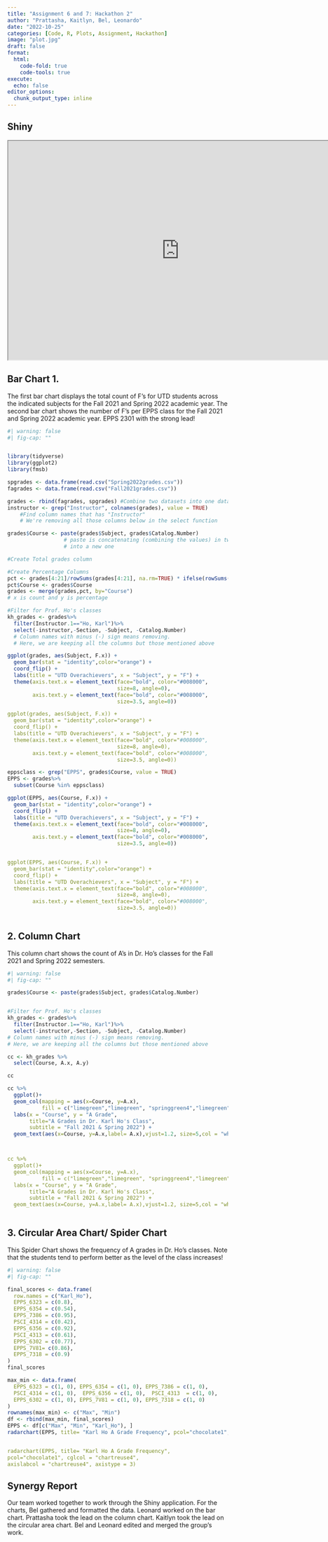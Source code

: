 ---
title: "Assignment 6 and 7: Hackathon 2"
author: "Prattasha, Kaitlyn, Bel, Leonardo"
date: "2022-10-25"
categories: [Code, R, Plots, Assignment, Hackathon]
image: "plot.jpg"
draft: false
format:
  html:
    code-fold: true
    code-tools: true
execute:
  echo: false
editor_options: 
  chunk_output_type: inline
---

## Shiny

```{=html}
<iframe width="780" height="500" src="http://127.0.0.1:5172/" title="Quarto Documentation"></iframe>
```
## Bar Chart 1.

The first bar chart displays the total count of F's for UTD students across the indicated subjects for the Fall 2021 and Spring 2022 academic year. The second bar chart shows the number of F's per EPPS class for the Fall 2021 and Spring 2022 academic year. EPPS 2301 with the strong lead!

```{r Graph1}
#| warning: false
#| fig-cap: ""


library(tidyverse)
library(ggplot2)
library(fmsb)

spgrades <- data.frame(read.csv("Spring2022grades.csv"))
fagrades <- data.frame(read.csv("Fall2021grades.csv"))

grades <- rbind(fagrades, spgrades) #Combine two datasets into one dataframe
instructor <- grep("Instructor", colnames(grades), value = TRUE) 
    #Find column names that has "Instructor"
    # We're removing all those columns below in the select function

grades$Course <- paste(grades$Subject, grades$Catalog.Number)
                  # paste is concatenating (combining the values) in two columns
                  # into a new one

#Create Total grades column 

#Create Percentage Columns
pct <- grades[4:21]/rowSums(grades[4:21], na.rm=TRUE) * ifelse(rowSums(is.na(grades[4:21])) == ncol(grades[4:21]), NA, 1)
pct$Course <- grades$Course
grades <- merge(grades,pct, by="Course")
# x is count and y is percentage

#Filter for Prof. Ho's classes
kh_grades <- grades%>%
  filter(Instructor.1=="Ho, Karl")%>%
  select(-instructor,-Section, -Subject, -Catalog.Number)
  # Column names with minus (-) sign means removing.  
  # Here, we are keeping all the columns but those mentioned above

ggplot(grades, aes(Subject, F.x)) +
  geom_bar(stat = "identity",color="orange") +
  coord_flip() + 
  labs(title = "UTD Overachievers", x = "Subject", y = "F") +
  theme(axis.text.x = element_text(face="bold", color="#008000",
                                   size=8, angle=0),
        axis.text.y = element_text(face="bold", color="#008000",
                                   size=3.5, angle=0))

```

``` yaml
ggplot(grades, aes(Subject, F.x)) +
  geom_bar(stat = "identity",color="orange") +
  coord_flip() + 
  labs(title = "UTD Overachievers", x = "Subject", y = "F") +
  theme(axis.text.x = element_text(face="bold", color="#008000",
                                   size=8, angle=0),
        axis.text.y = element_text(face="bold", color="#008000",
                                   size=3.5, angle=0))
```

```{r}
eppsclass <- grep("EPPS", grades$Course, value = TRUE)
EPPS <- grades%>%
  subset(Course %in% eppsclass)

ggplot(EPPS, aes(Course, F.x)) +
  geom_bar(stat = "identity",color="orange") +
  coord_flip() + 
  labs(title = "UTD Overachievers", x = "Subject", y = "F") +
  theme(axis.text.x = element_text(face="bold", color="#008000",
                                   size=8, angle=0),
        axis.text.y = element_text(face="bold", color="#008000",
                                   size=3.5, angle=0))
```

```yaml

ggplot(EPPS, aes(Course, F.x)) +
  geom_bar(stat = "identity",color="orange") +
  coord_flip() + 
  labs(title = "UTD Overachievers", x = "Subject", y = "F") +
  theme(axis.text.x = element_text(face="bold", color="#008000",
                                   size=8, angle=0),
        axis.text.y = element_text(face="bold", color="#008000",
                                   size=3.5, angle=0))
                                   
```
## 2. Column Chart

This column chart shows the count of A's in Dr. Ho's classes for the Fall 2021 and Spring 2022 semesters.

```{r Graph2}
#| warning: false
#| fig-cap: ""

grades$Course <- paste(grades$Subject, grades$Catalog.Number)


#Filter for Prof. Ho's classes
kh_grades <- grades%>%
  filter(Instructor.1=="Ho, Karl")%>%
  select(-instructor,-Section, -Subject, -Catalog.Number)
# Column names with minus (-) sign means removing.  
# Here, we are keeping all the columns but those mentioned above

cc <- kh_grades %>%
  select(Course, A.x, A.y)  

cc

cc %>%
  ggplot()+
  geom_col(mapping = aes(x=Course, y=A.x),
           fill = c("limegreen","limegreen", "springgreen4","limegreen", "limegreen")) +
  labs(x = "Course", y = "A Grade",
       title="A Grades in Dr. Karl Ho's Class",
       subtitle = "Fall 2021 & Spring 2022") +
  geom_text(aes(x=Course, y=A.x,label= A.x),vjust=1.2, size=5,col = "white")



```

``` yaml

cc %>%
  ggplot()+
  geom_col(mapping = aes(x=Course, y=A.x),
           fill = c("limegreen","limegreen", "springgreen4","limegreen", "limegreen")) +
  labs(x = "Course", y = "A Grade",
       title="A Grades in Dr. Karl Ho's Class",
       subtitle = "Fall 2021 & Spring 2022") +
  geom_text(aes(x=Course, y=A.x,label= A.x),vjust=1.2, size=5,col = "white")
  
```

## 3. Circular Area Chart/ Spider Chart

This Spider Chart shows the frequency of A grades in Dr. Ho's classes. Note that the students tend to perform better as the level of the class increases!

```{r}
#| warning: false
#| fig-cap: ""

final_scores <- data.frame(
  row.names = c("Karl_Ho"),
  EPPS_6323 = c(0.8),
  EPPS_6354 = c(0.54),
  EPPS_7386 = c(0.95),
  PSCI_4314 = c(0.42),
  EPPS_6356 = c(0.92),
  PSCI_4313 = c(0.61),
  EPPS_6302 = c(0.77),
  EPPS_7V81= c(0.86),
  EPPS_7318 = c(0.9)
)
final_scores

max_min <- data.frame(
  EPPS_6323 = c(1, 0), EPPS_6354 = c(1, 0), EPPS_7386 = c(1, 0),
  PSCI_4314 = c(1, 0),  EPPS_6356 = c(1, 0),  PSCI_4313  = c(1, 0),
  EPPS_6302 = c(1, 0), EPPS_7V81 = c(1, 0), EPPS_7318 = c(1, 0)
)
rownames(max_min) <- c("Max", "Min")
df <- rbind(max_min, final_scores)
EPPS <- df[c("Max", "Min", "Karl_Ho"), ]
radarchart(EPPS, title= "Karl Ho A Grade Frequency", pcol="chocolate1", cglcol = "chartreuse4", axislabcol = "chartreuse4", axistype = 3)


```

``` yaml

radarchart(EPPS, title= "Karl Ho A Grade Frequency",
pcol="chocolate1", cglcol = "chartreuse4",
axislabcol = "chartreuse4", axistype = 3)

```

## Synergy Report

Our team worked together to work through the Shiny application. For the charts, Bel gathered and formatted the data. Leonard worked on the bar chart. Prattasha took the lead on the column chart. Kaitlyn took the lead on the circular area chart. Bel and Leonard edited and merged the group's work.
